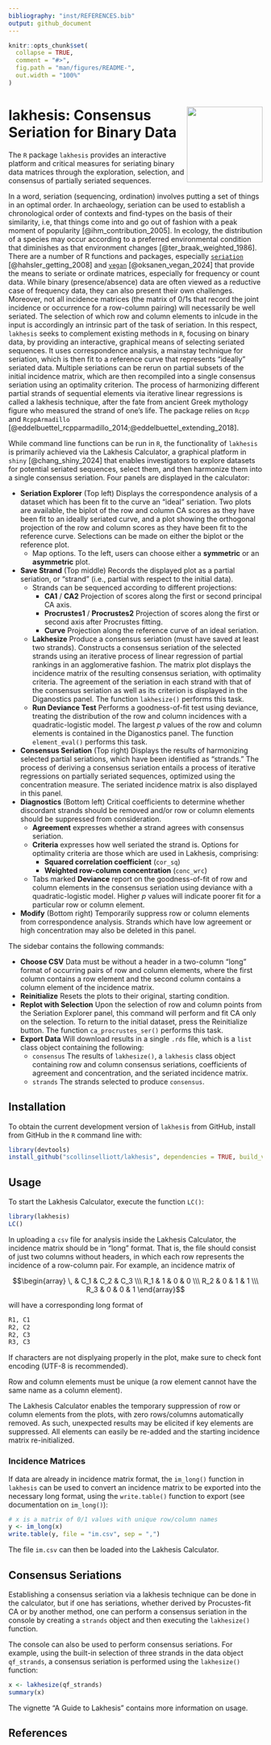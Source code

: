 ```yaml
---
bibliography: "inst/REFERENCES.bib"
output: github_document
---
```


<!-- README.md is generated from README.Rmd. Please edit that file -->

```r
knitr::opts_chunk$set(
  collapse = TRUE,
  comment = "#>",
  fig.path = "man/figures/README-",
  out.width = "100%"
)
```

# <img src="man/figures/logo.png" align="right" width="150px"/> lakhesis: Consensus Seriation for Binary Data

<!-- badges: start -->
<!-- badges: end -->

The `R` package `lakhesis` provides an interactive platform and critical measures for seriating binary data matrices through the exploration, selection, and consensus of partially seriated sequences. 

In a word, seriation (sequencing, ordination) involves putting a set of things in an optimal order. In archaeology, seriation can be used to establish a chronological order of contexts and find-types on the basis of their similarity, i.e, that things come into and go out of fashion with a peak moment of popularity [@ihm_contribution_2005]. In ecology, the distribution of a species may occur according to a preferred environmental condition that diminishes as that environment changes [@ter_braak_weighted_1986]. There are a number of R functions and packages, especially [`seriation`](https://github.com/mhahsler/seriation) [@hahsler_getting_2008] and [`vegan`](https://CRAN.R-project.org/package=vegan) [@oksanen_vegan_2024] that provide the means to seriate or ordinate matrices, especially for frequency or count data. While binary (presence/absence) data are often viewed as a reductive case of frequency data, they can also present their own challenges. Moreover, not all incidence matrices (the matrix of 0/1s that record the joint incidence or occurrence for a row-column pairing) will necessarily be well seriated. The selection of which row and column elements to inlcude in the input is accordingly an intrinsic part of the task of seriation. In this respect, `lakhesis` seeks to complement existing methods in `R`, focusing on binary data, by providing an interactive, graphical means of selecting seriated sequences. It uses correspondence analysis, a mainstay technique for seriation, which is then fit to a reference curve that represents "ideally" seriated data. Multiple seriations can be rerun on partial subsets of the initial incidence matrix, which are then recompiled into a single consensus seriation using an optimality criterion. The process of harmonizing different partial strands of sequential elements via iterative linear regressions is called a lakhesis technique, after the fate from ancient Greek mythology figure who measured the strand of one's life. The package relies on `Rcpp` and `RcppArmadillo` [@eddelbuettel_rcpparmadillo_2014;@eddelbuettel_extending_2018].

While command line functions can be run in `R`, the functionality of `lakhesis` is primarily achieved via the Lakhesis Calculator, a graphical platform in `shiny` [@chang_shiny_2024] that enables investigators to explore datasets for potential seriated sequences, select them, and then harmonize them into a single consensus seriation. Four panels are displayed in the calculator:

* **Seriation Explorer** (Top left) Displays the correspondence analysis of a dataset which has been fit to the curve an "ideal" seriation. Two plots are available, the biplot of the row and column CA scores as they have been fit to an ideally seriated curve, and a plot showing the orthogonal projection of the row and column scores as they have been fit to the reference curve. Selections can be made on either the biplot or the reference plot.
  * Map options. To the left, users can choose either a **symmetric** or an **asymmetric** plot.
* **Save Strand** (Top middle) Records the displayed plot as a partial seriation, or "strand" (i.e., partial with respect to the initial data).
  * Strands can be sequenced according to different projections:
    * **CA1** / **CA2** Projection of scores along the first or second principal CA axis.
    * **Procrustes1** / **Procrustes2** Projection of scores along the first or second axis after Procrustes fitting.
    * **Curve** Projection along the reference curve of an ideal seriation.
  * **Lakhesize** Produce a consensus seriation (must have saved at least two strands).  Constructs a consensus seriation of the selected strands using an iterative process of linear regression of partial rankings in an agglomerative fashion. The matrix plot displays the incidence matrix of the resulting consensus seriation, with optimality criteria. The agreement of the seriation in each strand with that of the consensus seriation as well as its criterion is displayed in the Diganostics panel. The function `lakhesize()` performs this task.
  * **Run Deviance Test** Performs a goodness-of-fit test using deviance, treating the distribution of the row and column incidences with a quadratic-logistic model. The largest $p$ values of the row and column elements is contained in the Diganostics panel.  The function `element_eval()` performs this task.
* **Consensus Seriation** (Top right) Displays the results of harmonizing selected partial seriations, which have been identified as "strands." The process of deriving a consensus seriation entails a process of iterative regressions on partially seriated sequences, optimized using the concentration measure. The seriated incidence matrix is also displayed in this panel.
* **Diagnostics** (Bottom left) Critical coefficients to determine whether discordant strands should be removed and/or row or column elements should be suppressed from consideration.
  * **Agreement** expresses whether a strand agrees with consensus seriation.
  * **Criteria** expresses how well seriated the strand is. Options for optimality criteria are those which are used in Lakhesis, comprising:
    * **Squared correlation coefficient** (`cor_sq`)
    * **Weighted row-column concentration** (`conc_wrc`)
  * Tabs marked **Deviance** report on the goodness-of-fit of row and column elements in the consensus seriation using deviance with a quadratic-logistic model. Higher $p$ values will indicate poorer fit for a particular row or column element.
* **Modify**  (Bottom right) Temporarily suppress row or column elements from correspondence analysis.
Strands which have low agreement or high concentration may also be deleted in this panel.

The sidebar contains the following commands:

* **Choose CSV** Data must be without a header in a two-column "long" format of occurring pairs of row and column elements, where the first column contains a row element and the second column contains a column element of the incidence matrix. 
* **Reinitialize** Resets the plots to their original, starting condition.
* **Replot with Selection** Upon the selection of row and column points from the Seriation Explorer panel, this command will perform and fit CA only on the selection. To return to the initial dataset, press the Reinitialize button. The function `ca_procrustes_ser()` performs this task.
* **Export Data** Will download results in a single `.rds` file, which is a `list` class object containing the following:
  * `consensus` The results of `lakhesize()`, a `lakhesis` class object containing row and column consensus seriations, coefficients of agreement and concentration, and the seriated incidence matrix.
  * `strands` The strands selected to produce `consensus`.

## Installation

To obtain the current development version of `lakhesis` from GitHub, install from GitHub in the `R` command line with:

``` r
library(devtools)
install_github("scollinselliott/lakhesis", dependencies = TRUE, build_vignettes = TRUE) 
```

## Usage

To start the Lakhesis Calculator, execute the function `LC()`:

``` r
library(lakhesis)
LC()
```

In uploading a `csv` file for analysis inside the Lakhesis Calculator, the incidence matrix should be in "long" format. That is, the file should consist of just two columns without headers, in which each row represents the incidence of a row-column pair. For example, an incidence matrix of

$$\begin{array} \,  & C_1 & C_2 & C_3 \\\ R_1 & 1 & 0 & 0 \\\ R_2 &  0 & 1 & 1 \\\  R_3 & 0 & 0 & 1 \end{array}$$

will have a corresponding long format of 

``` r
R1, C1
R2, C2 
R2, C3 
R3, C3
```

If characters are not displyaing properly in the plot, make sure to check font encoding (UTF-8 is recommended).

Row and column elements must be unique (a row element cannot have the same name as a column element).

The Lakhesis Calculator enables the temporary suppression of row or column elements from the plots, with zero rows/columns automatically removed. As such, unexpected results may be elicited if key elements are suppressed. All elements can easily be re-added and the starting incidence matrix re-initialized.

### Incidence Matrices

If data are already in incidence matrix format, the `im_long()` function in `lakhesis` can be used to convert an incidence matrix to be exported into the necessary long format, using the `write.table()` function to export (see documentation on `im_long()`):

``` r
# x is a matrix of 0/1 values with unique row/column names
y <- im_long(x)
write.table(y, file = "im.csv", sep = ",")
```

The file `im.csv` can then be loaded into the Lakhesis Calculator.

## Consensus Seriations

Establishing a consensus seriation via a lakhesis technique can be done in the calculator, but if one has seriations, whether derived by Procustes-fit CA or by another method, one can perform a consensus seriation in the console by creating a `strands` object and then executing the `lakhesize()` function.

The console can also be used to perform consensus seriations. For example, using the built-in selection of three strands in the data object `qf_strands`, a consensus seriation is performed using the `lakhesize()` function:

``` r
x <- lakhesize(qf_strands)
summary(x)
```

The vignette "A Guide to Lakhesis" contains more information on usage.

## References

